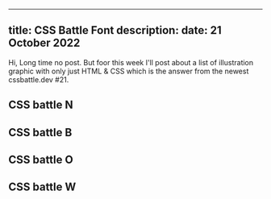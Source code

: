 ---
title: CSS Battle Font
description:
date: 21 October 2022
----

Hi, Long time no post. But foor this week I'll post about a list of illustration graphic with only just HTML & CSS which is the answer from the newest cssbattle.dev #21.

## CSS battle N
<CodePen codePenId="gOKYrmj" />

## CSS battle B
<CodePen codePenId="vYrBGZR" />

## CSS battle O
<CodePen codePenId="QWxLNgX" />

## CSS battle W
<CodePen codePenId="poKzyWo" />


